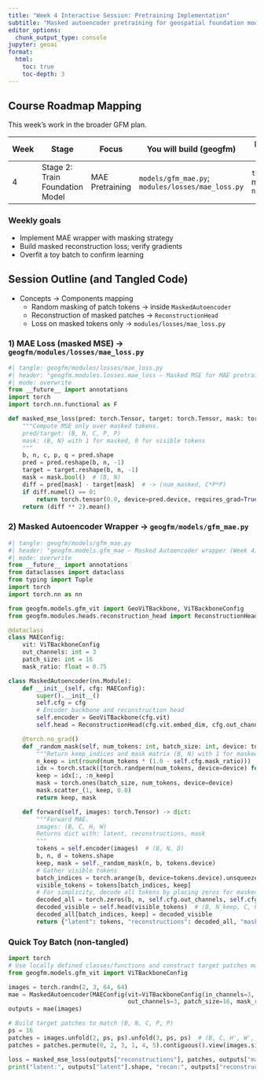 ```yaml
---
title: "Week 4 Interactive Session: Pretraining Implementation"
subtitle: "Masked autoencoder pretraining for geospatial foundation models"
editor_options: 
  chunk_output_type: console
jupyter: geoai
format:
  html:
    toc: true
    toc-depth: 3
---
```


## Course Roadmap Mapping

This week’s work in the broader GFM plan.

| Week | Stage | Focus | You will build (geogfm) | Library tools | Outcome |
|------|-------|-------|--------------------------|---------------|---------|
| 4 | Stage 2: Train Foundation Model | MAE Pretraining | `models/gfm_mae.py`; `modules/losses/mae_loss.py` | `torch` masking, `numpy` | Masking + reconstruction; loss decreases on toy batch |

### Weekly goals
- Implement MAE wrapper with masking strategy
- Build masked reconstruction loss; verify gradients
- Overfit a toy batch to confirm learning

## Session Outline (and Tangled Code)

- Concepts → Components mapping
  - Random masking of patch tokens → inside `MaskedAutoencoder`
  - Reconstruction of masked patches → `ReconstructionHead`
  - Loss on masked tokens only → `modules/losses/mae_loss.py`

### 1) MAE Loss (masked MSE) → `geogfm/modules/losses/mae_loss.py`

```python
#| tangle: geogfm/modules/losses/mae_loss.py
#| header: "geogfm.modules.losses.mae_loss — Masked MSE for MAE pretraining (Week 4)."
#| mode: overwrite
from __future__ import annotations
import torch
import torch.nn.functional as F

def masked_mse_loss(pred: torch.Tensor, target: torch.Tensor, mask: torch.Tensor) -> torch.Tensor:
    """Compute MSE only over masked tokens.
    pred/target: (B, N, C, P, P)
    mask: (B, N) with 1 for masked, 0 for visible tokens
    """
    b, n, c, p, q = pred.shape
    pred = pred.reshape(b, n, -1)
    target = target.reshape(b, n, -1)
    mask = mask.bool()  # (B, N)
    diff = pred[mask] - target[mask]  # -> (num_masked, C*P*P)
    if diff.numel() == 0:
        return torch.tensor(0.0, device=pred.device, requires_grad=True)
    return (diff ** 2).mean()
```

### 2) Masked Autoencoder Wrapper → `geogfm/models/gfm_mae.py`

```python
#| tangle: geogfm/models/gfm_mae.py
#| header: "geogfm.models.gfm_mae — Masked Autoencoder wrapper (Week 4): random masking + reconstruction."
#| mode: overwrite
from __future__ import annotations
from dataclasses import dataclass
from typing import Tuple
import torch
import torch.nn as nn

from geogfm.models.gfm_vit import GeoViTBackbone, ViTBackboneConfig
from geogfm.modules.heads.reconstruction_head import ReconstructionHead

@dataclass
class MAEConfig:
    vit: ViTBackboneConfig
    out_channels: int = 3
    patch_size: int = 16
    mask_ratio: float = 0.75

class MaskedAutoencoder(nn.Module):
    def __init__(self, cfg: MAEConfig):
        super().__init__()
        self.cfg = cfg
        # Encoder backbone and reconstruction head
        self.encoder = GeoViTBackbone(cfg.vit)
        self.head = ReconstructionHead(cfg.vit.embed_dim, cfg.out_channels, cfg.patch_size)

    @torch.no_grad()
    def _random_mask(self, num_tokens: int, batch_size: int, device: torch.device) -> Tuple[torch.Tensor, torch.Tensor]:
        """Return keep_indices and mask matrix (B, N) with 1 for masked tokens."""
        n_keep = int(round(num_tokens * (1.0 - self.cfg.mask_ratio)))
        idx = torch.stack([torch.randperm(num_tokens, device=device) for _ in range(batch_size)], dim=0)  # (B, N)
        keep = idx[:, :n_keep]
        mask = torch.ones(batch_size, num_tokens, device=device)
        mask.scatter_(1, keep, 0.0)
        return keep, mask

    def forward(self, images: torch.Tensor) -> dict:
        """Forward MAE.
        images: (B, C, H, W)
        Returns dict with: latent, reconstructions, mask
        """
        tokens = self.encoder(images)  # (B, N, D)
        b, n, d = tokens.shape
        keep, mask = self._random_mask(n, b, tokens.device)
        # Gather visible tokens
        batch_indices = torch.arange(b, device=tokens.device).unsqueeze(-1).expand(b, keep.shape[1])
        visible_tokens = tokens[batch_indices, keep]
        # For simplicity, decode all tokens by placing zeros for masked ones, then adding decoded visible back
        decoded_all = torch.zeros(b, n, self.cfg.out_channels, self.cfg.patch_size, self.cfg.patch_size, device=tokens.device)
        decoded_visible = self.head(visible_tokens)  # (B, N_keep, C, P, P)
        decoded_all[batch_indices, keep] = decoded_visible
        return {"latent": tokens, "reconstructions": decoded_all, "mask": mask}
```

### Quick Toy Batch (non-tangled)

```python
import torch
# Use locally defined classes/functions and construct target patches matching shapes
from geogfm.models.gfm_vit import ViTBackboneConfig

images = torch.randn(2, 3, 64, 64)
mae = MaskedAutoencoder(MAEConfig(vit=ViTBackboneConfig(in_channels=3, image_size=64, patch_size=16, embed_dim=128, depth=2, num_heads=4),
                                  out_channels=3, patch_size=16, mask_ratio=0.5))
outputs = mae(images)

# Build target patches to match (B, N, C, P, P)
ps = 16
patches = images.unfold(2, ps, ps).unfold(3, ps, ps)  # (B, C, H', W', ps, ps)
patches = patches.permute(0, 2, 3, 1, 4, 5).contiguous().view(images.size(0), -1, images.size(1), ps, ps)

loss = masked_mse_loss(outputs["reconstructions"], patches, outputs["mask"])  # simple target patches
print("latent:", outputs["latent"].shape, "recon:", outputs["reconstructions"].shape, "loss:", float(loss))
```

